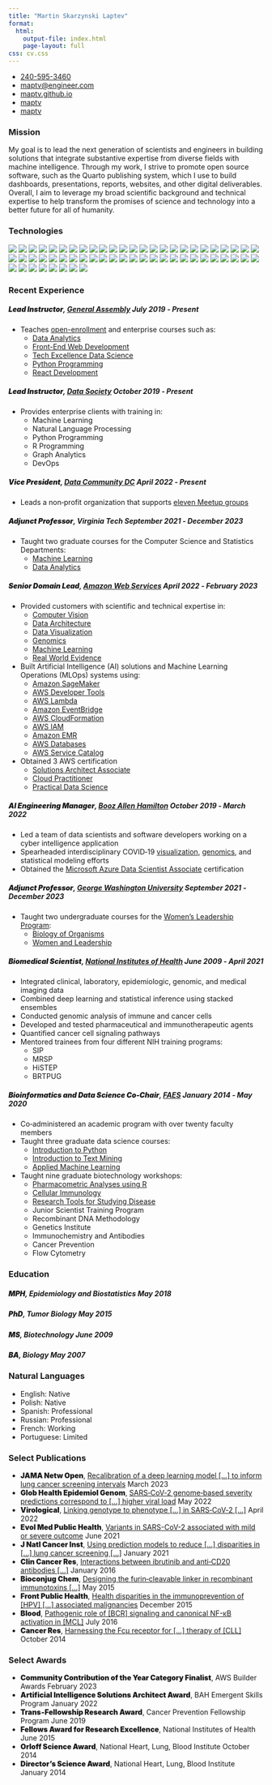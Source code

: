 ```yaml
---
title: "Martin Skarzynski Laptev"
format:
  html:
    output-file: index.html
    page-layout: full
css: cv.css
---
```



::: {.contact}
- [240-595-3460](tel:240-595-3460){.bi .bi-telephone}
- [maptv@engineer.com](mailto:maptv@engineer.com){.bi .bi-envelope}
- [maptv.github.io](https://maptv.github.io){.bi .bi-house}
- [maptv](https://github.com/maptv){.bi .bi-github}
- [maptv](https://linkedin.com/in/maptv){.bi .bi-linkedin}
:::

### Mission

My goal is to lead the next generation of scientists and engineers in building solutions that integrate substantive expertise from diverse fields with machine intelligence.
Through my work, I strive to promote open source software, such as the Quarto publishing system, which I use to build dashboards, presentations, reports, websites, and other digital deliverables.
Overall, I aim to leverage my broad scientific background and technical expertise to help transform the promises of science and technology into a better future for all of humanity.

### Technologies

![](https://img.shields.io/badge/-API_Gateway-blue?logo=amazonapigateway&logoColor=white)
![](https://img.shields.io/badge/-Airflow-blue?logo=apacheairflow&logoColor=white)
![](https://img.shields.io/badge/-Alacritty-blue?logo=Alacritty&logoColor=white)
![](https://img.shields.io/badge/-Anaconda-blue?logo=Anaconda&logoColor=white)
![](https://img.shields.io/badge/-Artifacts-blue?logo=azureartifacts&logoColor=white)
![](https://img.shields.io/badge/-Bash-blue?logo=gnu-bash&logoColor=white)
![](https://img.shields.io/badge/-Bootstrap-blue?logo=bootstrap&logoColor=white)
![](https://img.shields.io/badge/-CloudWatch-blue?logo=amazoncloudwatch&logoColor=white)
![](https://img.shields.io/badge/-D3-blue?logo=d3dotjs&logoColor=white)
![](https://img.shields.io/badge/-Data_Explorer-blue?logo=azuredataexplorer&logoColor=white)
![](https://img.shields.io/badge/-DevOps-blue?logo=azuredevops&logoColor=white)
![](https://img.shields.io/badge/-DocumentDB-blue?logo=amazondocumentdb&logoColor=white)
![](https://img.shields.io/badge/-Dash-blue?logo=dash&logoColor=white)
![](https://img.shields.io/badge/-Dask-blue?logo=dask&logoColor=white)
![](https://img.shields.io/badge/-DynamoDB-blue?logo=amazondynamodb&logoColor=white)
![](https://img.shields.io/badge/-EC2-blue?logo=amazonec2&logoColor=white)
![](https://img.shields.io/badge/-ECS-blue?logo=amazonecs&logoColor=white)
![](https://img.shields.io/badge/-EKS-blue?logo=amazoneks&logoColor=white)
![](https://img.shields.io/badge/-Emacs-blue?logo=gnuemacs&logoColor=white)
![](https://img.shields.io/badge/-Fargate-blue?logo=awsfargate&logoColor=white)
![](https://img.shields.io/badge/-Functions-blue?logo=azurefunctions&logoColor=white)
![](https://img.shields.io/badge/-GIMP-blue?logo=gimp&logoColor=white)
![](https://img.shields.io/badge/-GNU-blue?logo=gnu&logoColor=white)
![](https://img.shields.io/badge/-Git-blue?logo=git&logoColor=white)
![](https://img.shields.io/badge/-GitHub-blue?logo=github&logoColor=white)
![](https://img.shields.io/badge/-GitLab-blue?logo=gitlab&logoColor=white)
![](https://img.shields.io/badge/-Homebrew-blue?logo=homebrew&logoColor=white)
![](https://img.shields.io/badge/-IAM-blue?logo=amazoniam&logoColor=white)
![](https://img.shields.io/badge/-Inkscape-blue?logo=inkscape&logoColor=white)
![](https://img.shields.io/badge/-JavaScript-blue?logo=javascript&logoColor=white)
![](https://img.shields.io/badge/-Jupyter-blue?logo=jupyter&logoColor=white)
![](https://img.shields.io/badge/-Keras-blue?logo=keras&logoColor=white)
![](https://img.shields.io/badge/-Lambda-blue?logo=awslambda&logoColor=white)
![](https://img.shields.io/badge/-Linux-blue?logo=linux&logoColor=white)
![](https://img.shields.io/badge/-Miniforge-blue?logo=conda-forge&logoColor=white)
![](https://img.shields.io/badge/-Neovim-blue?logo=neovim&logoColor=white)
![](https://img.shields.io/badge/-NumPy-blue?logo=numpy&logoColor=white)
![](https://img.shields.io/badge/-Pandas-blue?logo=pandas&logoColor=white)
![](https://img.shields.io/badge/-Pipelines-blue?logo=azurepipelines&logoColor=white)
![](https://img.shields.io/badge/-PyCharm-blue?logo=pycharm&logoColor=white)
![](https://img.shields.io/badge/-PyTorch-blue?logo=pytorch&logoColor=white)
![](https://img.shields.io/badge/-R-blue?logo=r&logoColor=white)
![](https://img.shields.io/badge/-RDS-blue?logo=amazonrds&logoColor=white)
![](https://img.shields.io/badge/-RStudio-blue?logo=rstudio&logoColor=white)
![](https://img.shields.io/badge/-React-blue?logo=react&logoColor=white)
![](https://img.shields.io/badge/-Redshift-blue?logo=amazonredshift&logoColor=white)
![](https://img.shields.io/badge/-Route_53-blue?logo=amazonroute53&logoColor=white)
![](https://img.shields.io/badge/-S3-blue?logo=amazons3&logoColor=white)
![](https://img.shields.io/badge/-SQS-blue?logo=amazonsqs&logoColor=white)
![](https://img.shields.io/badge/-SciPy-blue?logo=scipy&logoColor=white)
![](https://img.shields.io/badge/-Sklearn-blue?logo=scikit-learn&logoColor=white)
![](https://img.shields.io/badge/-Spacemacs-blue?logo=spacemacs&logoColor=white)
![](https://img.shields.io/badge/-Spark-blue?logo=apachespark&logoColor=white)
![](https://img.shields.io/badge/-TensorFlow-blue?logo=tensorflow&logoColor=white)
![](https://img.shields.io/badge/-Vim-blue?logo=vim&logoColor=white)
![](https://img.shields.io/badge/-WebStorm-blue?logo=webstorm&logoColor=white)
![](https://img.shields.io/badge/-macOS-blue?logo=apple&logoColor=white)
![](https://img.shields.io/badge/-zsh-blue?logo=zsh&logoColor=white)

### Recent Experience

##### [Lead Instructor]{style="font-weight: 900;"}, [General Assembly](https://generalassemb.ly) [July 2019 ‑ Present]{.cvdate}

- Teaches [open-enrollment](https://generalassemb.ly/instructors/martin-skarzynski/23420) and enterprise courses such as:
  - [Data Analytics](https://generalassemb.ly/education/data-analytics)
  - [Front-End Web Development](https://generalassemb.ly/education/front-end-web-development)
  - [Tech Excellence Data Science](https://www.boozallen.com/e/insight/blog/path-to-technical-success)
  - [Python Programming](https://generalassemb.ly/education/python-programming)
  - [React Development](https://generalassemb.ly/education/react-development)

##### [Lead Instructor]{style="font-weight: 900;"}, [Data Society](https://datasociety.com) [October 2019 ‑ Present]{.cvdate}

- Provides enterprise clients with training in:
  - Machine Learning
  - Natural Language Processing
  - Python Programming
  - R Programming
  - Graph Analytics
  - DevOps

##### [Vice President]{style="font-weight: 900;"}, [Data Community DC](https://www.datacommunitydc.org) [April 2022 ‑ Present]{.cvdate}

- Leads a non‑profit organization that supports [eleven Meetup groups](https://www.datacommunitydc.org/meetups-overview)

##### [Adjunct Professor]{style="font-weight: 900;"}, Virginia Tech [September 2021 ‑ December 2023]{.cvdate}

- Taught two graduate courses for the Computer Science and Statistics Departments:
  - [Machine Learning](https://cs.vt.edu/Graduate/Courses/GradCourseDescriptions.html#:~:text=CS%205805%2D6%20%2D%20Machine%20Learning%C2%A0)
  - [Data Analytics](https://cs.vt.edu/Graduate/Courses/GradCourseDescriptions.html#:~:text=CS%205525%2D6%20(STAT%205525%2D6)%20%2D%20Data%20Analytics)

##### [Senior Domain Lead]{style="font-weight: 900;"}, [Amazon Web Services](https://aws.amazon.com) [April 2022 ‑ February 2023]{.cvdate}

- Provided customers with scientific and technical expertise in:
  - [Computer Vision](https://aws.amazon.com/health/solutions/medicalimaging)
  - [Data Architecture](https://aws.amazon.com/big-data/datalakes-and-analytics/modern-data-architecture)
  - [Data Visualization](https://docs.aws.amazon.com/wellarchitected/latest/analytics-lens/data-visualization)
  - [Genomics](https://aws.amazon.com/health/genomics)
  - [Machine Learning](https://aws.amazon.com/health/machine-learning)
  - [Real World Evidence](https://aws.amazon.com/marketplace/solutions/healthcare/health-records)
- Built Artificial Intelligence (AI) solutions and Machine Learning Operations (MLOps) systems using:
  - [Amazon SageMaker](https://aws.amazon.com/sagemaker)
  - [AWS Developer Tools](https://aws.amazon.com/developer/tools##Browse_by_Tool_Type)
  - [AWS Lambda](https://aws.amazon.com/lambda)
  - [Amazon EventBridge](https://aws.amazon.com/eventbridge)
  - [AWS CloudFormation](https://aws.amazon.com/cloudformation)
  - [AWS IAM](https://aws.amazon.com/iam)
  - [Amazon EMR](https://aws.amazon.com/emr)
  - [AWS Databases](https://aws.amazon.com/products/databases)
  - [AWS Service Catalog](https://aws.amazon.com/servicecatalog)
- Obtained 3 AWS certification
  - [Solutions Architect Associate](https://www.credly.com/badges/1ae81600-c0cb-47b4-8610-e0c58bff6741/public_url)
  - [Cloud Practitioner](https://www.credly.com/badges/c3143f03-6ebb-4f16-827c-c89f8db2a3cf/public_url)
  - [Practical Data Science](https://www.coursera.org/account/accomplishments/specialization/certificate/MU388FKRUUL3)

##### [AI Engineering Manager]{style="font-weight: 900;"}, [Booz Allen Hamilton](https://www.boozallen.com) [October 2019 ‑ March 2022]{.cvdate}

- Led a team of data scientists and software developers working on a cyber intelligence application
- Spearheaded interdisciplinary COVID‑19 [visualization](https://www.boozallen.com/c/insight/blog/epimaps-data-visualization-for-healthcare), [genomics](https://mskar.github.io/var), and statistical modeling efforts
- Obtained the [Microsoft Azure Data Scientist Associate](https://www.credly.com/badges/99aa294a-2b69-40f2-a607-0e7b91ffb5f6/public_url){.italic} certification
  
##### [Adjunct Professor]{style="font-weight: 900;"}, [George Washington University](https://www.gwu.edu) [September 2021 ‑ December 2023]{.cvdate}

- Taught two undergraduate courses for the [Women's Leadership Program](https://wlp.gwu.edu):
  - [Biology of Organisms](https://wlp.gwu.edu/science-health-and-medicine#:~:text=Introductory%20Biology%3A%20Biology%20of%20Organisms)
  - [Women and Leadership](https://wlp.gwu.edu/science-health-and-medicine#:~:text=Biology%20of%20Organisms-,Symposium,-The%20weekly%20symposia)

##### [Biomedical Scientist]{style="font-weight: 900;"}, [National Institutes of Health](https://www.nih.gov) [June 2009 ‑ April 2021]{.cvdate}

- Integrated clinical, laboratory, epidemiologic, genomic, and medical imaging data
- Combined deep learning and statistical inference using stacked ensembles
- Conducted genomic analysis of immune and cancer cells
- Developed and tested pharmaceutical and immunotherapeutic agents
- Quantified cancer cell signaling pathways
- Mentored trainees from four different NIH training programs:
  - [SIP]{data-bs-toggle="tooltip" data-bs-title="Summer Internship Program"}
  - [MRSP]{data-bs-toggle="tooltip" data-bs-title="Medical Research Scholars Program"}
  - [HiSTEP]{data-bs-toggle="tooltip" data-bs-title="High School Scientific Training and Enrichment Program"}
  - [BRTPUG]{data-bs-toggle="tooltip" data-bs-title="Biomedical Research Training Program for Individuals from Underrepresented Groups"}

##### [Bioinformatics and Data Science Co-Chair]{style="font-weight: 900;"}, [FAES](https://faes.org) [January 2014 ‑ May 2020]{.cvdate}

- Co‑administered an academic program with over twenty faculty members
- Taught three graduate data science courses:
  - [Introduction to Python](https://github.com/biof309)
  - [Introduction to Text Mining](https://github.com/biof395)
  - [Applied Machine Learning](https://biof509.github.io)
- Taught nine graduate biotechnology workshops:
  - [Pharmacometric Analyses using R](https://education.faes.org/search/publicCourseSearchDetails.do?method=load&courseId=1059989)
  - [Cellular Immunology](https://education.faes.org/search/publicCourseSearchDetails.do?method=load&courseId=1409949)
  - [Research Tools for Studying Disease](https://education.faes.org/search/publicCourseSearchDetails.do?method=load&courseId=1151070)
  - Junior Scientist Training Program
  - Recombinant DNA Methodology
  - Genetics Institute
  - Immunochemistry and Antibodies
  - Cancer Prevention
  - Flow Cytometry

### Education

##### [MPH]{style="font-weight: 900;"}, Epidemiology and Biostatistics [May 2018]{.cvdate}

##### [PhD]{style="font-weight: 900;"}, Tumor Biology [May 2015]{.cvdate}

##### [MS]{style="font-weight: 900;"}, Biotechnology [June 2009]{.cvdate}

##### [BA]{style="font-weight: 900;"}, Biology [May 2007]{.cvdate}

### Natural Languages

::: {.langs}
- English: Native
- Polish: Native
- Spanish: Professional
- Russian: Professional
- French: Working
- Portuguese: Limited
:::

### Select Publications

::: {.pubs}
- [JAMA Netw Open]{style="font-weight: 900;"}, [Recalibration of a deep learning model [...] to inform lung cancer screening intervals](https://jamanetwork.com/journals/jamanetworkopen/fullarticle/2802522) [March 2023]{.cvdate}
- [Glob Health Epidemiol Genom]{style="font-weight: 900;"}, [SARS‐CoV‐2 genome‐based severity predictions correspond to [...] higher viral load](https://www.ncbi.nlm.nih.gov/pmc/articles/PMC9173902) [May 2022]{.cvdate}
- [Virological]{style="font-weight: 900;"}, [Linking genotype to phenotype [...] in SARS‐CoV‐2 [...]](https://virological.org/t/linking-genotype-to-phenotype-further-exploration-of-mutations-in-sars-cov-2-associated-with-mild-or-severe-outcomes/794) [April 2022]{.cvdate}
- [Evol Med Public Health]{style="font-weight: 900;"}, [Variants in SARS-CoV-2 associated with mild or severe outcome](https://www.ncbi.nlm.nih.gov/pmc/articles/PMC8385248) [June 2021]{.cvdate}
- [J Natl Cancer Inst]{style="font-weight: 900;"}, [Using prediction models to reduce [...] disparities in [...] lung cancer screening [...]](https://www.ncbi.nlm.nih.gov/pmc/articles/PMC8562965) [January 2021]{.cvdate}
- [Clin Cancer Res]{style="font-weight: 900;"}, [Interactions between ibrutinib and anti‐CD20 antibodies [...]](https://www.ncbi.nlm.nih.gov/pmc/articles/PMC4703510) [January 2016]{.cvdate}
- [Bioconjug Chem]{style="font-weight: 900;"}, [Designing the furin‐cleavable linker in recombinant immunotoxins [...]](https://www.ncbi.nlm.nih.gov/pmc/articles/PMC7724502) [May 2015]{.cvdate}
- [Front Public Health]{style="font-weight: 900;"}, [Health disparities in the immunoprevention of [HPV] [...] associated malignancies](https://www.ncbi.nlm.nih.gov/pmc/articles/PMC4682020) [December 2015]{.cvdate}
- [Blood]{style="font-weight: 900;"}, [Pathogenic role of [BCR] signaling and canonical NF-κB activation in [MCL]](https://www.ncbi.nlm.nih.gov/pmc/articles/PMC4937360) [July 2016]{.cvdate}
- [Cancer Res]{style="font-weight: 900;"}, [Harnessing the Fcμ receptor for [...] therapy of [CLL]](https://www.ncbi.nlm.nih.gov/pmc/articles/PMC4268434) [October 2014]{.cvdate}
:::

### Select Awards

::: {.awards}
- [Community Contribution of the Year Category Finalist]{style="font-weight: 900;"}, AWS Builder Awards [February 2023]{.cvdate}
- [Artificial Intelligence Solutions Architect Award]{style="font-weight: 900;"}, BAH Emergent Skills Program [January 2022]{.cvdate}
- [Trans‐Fellowship Research Award]{style="font-weight: 900;"}, Cancer Prevention Fellowship Program [June 2019]{.cvdate}
- [Fellows Award for Research Excellence]{style="font-weight: 900;"}, National Institutes of Health [June 2015]{.cvdate}
- [Orloff Science Award]{style="font-weight: 900;"}, National Heart, Lung, Blood Institute [October 2014]{.cvdate}
- [Director's Science Award]{style="font-weight: 900;"}, National Heart, Lung, Blood Institute [January 2014]{.cvdate}
:::

```{=html}
<script src="../scripts/time.js"></script>
<script>
const tooltipTriggerList = document.querySelectorAll('[data-bs-toggle="tooltip"]')
const tooltipList = [...tooltipTriggerList].map(tooltipTriggerEl => new bootstrap.Tooltip(tooltipTriggerEl))
</script>
<style>
div#quarto-sidebar-glass { display: none !important; }
ul.navbar-nav.navbar-nav-scroll { -webkit-flex-direction: row !important; }
#quarto-sidebar { padding: 0px; overflow-x: hidden !important; }
#quarto-sidebar > * { padding: 0px; }
@media only screen and (max-width: 991px) { #quarto-search { display: none !important; } #quarto-sidebar { padding: 0px 9px 0px 9px !important; } }
@media only screen and (max-width: 767px) { div.cell.page-columns.page-full { display: none !important; } }
</style>
```